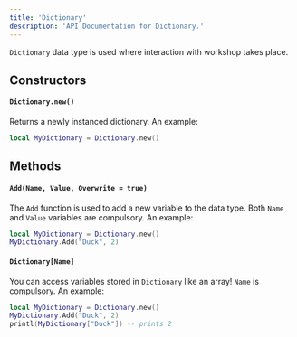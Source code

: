 ```yaml
---
title: 'Dictionary'
description: 'API Documentation for Dictionary.'
---
```

<Info>`Dictionary` data type is used where interaction with workshop takes place.</Info>

## Constructors
#### `Dictionary.new()`
Returns a newly instanced dictionary. An example:
```lua
local MyDictionary = Dictionary.new()
```

## Methods
#### `Add(Name, Value, Overwrite = true)`
The `Add` function is used to add a new variable to the data type. Both `Name` and `Value` variables are compulsory. An example:
```lua
local MyDictionary = Dictionary.new()
MyDictionary.Add("Duck", 2)
```

#### `Dictionary[Name]`
You can access variables stored in `Dictionary` like an array! `Name` is compulsory. An example:
```lua
local MyDictionary = Dictionary.new()
MyDictionary.Add("Duck", 2)
printl(MyDictionary["Duck"]) -- prints 2
```
